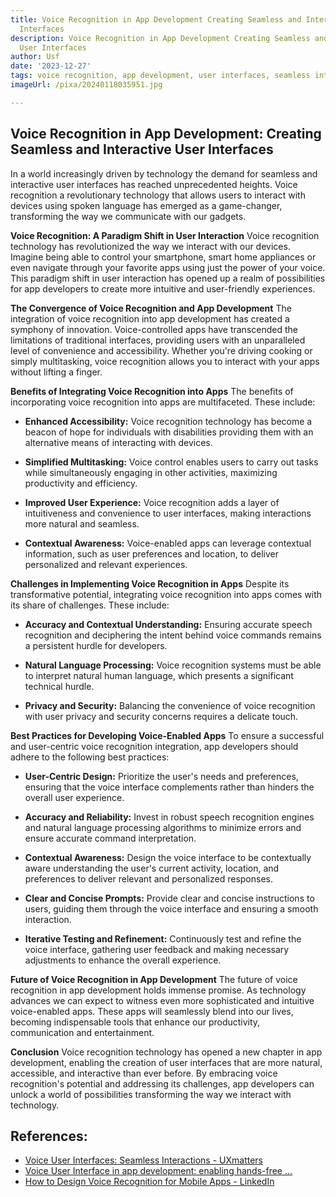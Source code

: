 ```yaml
---
title: Voice Recognition in App Development Creating Seamless and Interactive User
  Interfaces
description: Voice Recognition in App Development Creating Seamless and Interactive
  User Interfaces
author: Usf
date: '2023-12-27'
tags: voice recognition, app development, user interfaces, seamless interaction
imageUrl: /pixa/20240118035951.jpg

---
```

## Voice Recognition in App Development: Creating Seamless and Interactive User Interfaces

In a world increasingly driven by technology the demand for seamless and interactive user interfaces has reached unprecedented heights. Voice recognition  a revolutionary technology that  allows users to interact with devices using spoken language has emerged as a game-changer, transforming the way we communicate with our gadgets.

**Voice Recognition: A Paradigm Shift in User Interaction**
Voice recognition technology  has  revolutionized the way we interact with  our devices. Imagine being able to  control your smartphone, smart home appliances or even navigate through your favorite apps using just the power of your voice. This paradigm shift in user interaction has opened  up a realm of possibilities for app developers to create more  intuitive and user-friendly experiences.

**The Convergence of Voice Recognition and App Development**
The integration of voice recognition into app development has created a symphony of innovation. Voice-controlled apps have transcended the limitations of traditional interfaces, providing users with an unparalleled level of convenience and accessibility. Whether you're driving cooking or simply multitasking, voice recognition allows you to interact with  your apps  without lifting a finger.

**Benefits of Integrating Voice Recognition into  Apps**
The benefits of incorporating voice recognition into apps are multifaceted.  These include:

- **Enhanced Accessibility:** Voice recognition technology  has become a beacon of  hope for individuals with disabilities providing  them with an alternative  means of interacting with devices.

- **Simplified Multitasking:**  Voice  control enables  users to carry out tasks while simultaneously engaging in  other activities, maximizing productivity and efficiency.

- **Improved User Experience:** Voice recognition adds a  layer  of intuitiveness and convenience to user interfaces,  making interactions more natural and  seamless.

- **Contextual  Awareness:** Voice-enabled  apps can  leverage contextual information, such as  user preferences and location, to deliver personalized  and relevant experiences.

**Challenges in Implementing  Voice Recognition in  Apps**
Despite its transformative potential, integrating voice recognition into apps comes with its share  of challenges. These include:

- **Accuracy and Contextual  Understanding:** Ensuring accurate speech recognition and deciphering  the intent behind voice commands  remains a persistent hurdle for developers.

- **Natural Language Processing:** Voice recognition systems must be able to  interpret natural human language, which presents a significant  technical hurdle.

- **Privacy and Security:** Balancing the  convenience of voice recognition with user privacy and security  concerns requires a delicate touch.

**Best Practices for  Developing Voice-Enabled Apps**
To ensure a successful and user-centric voice recognition integration, app developers  should  adhere to the  following best practices:

- **User-Centric Design:** Prioritize the user's needs and preferences, ensuring that the voice interface complements rather than hinders the overall user experience.

- **Accuracy and Reliability:** Invest in robust speech recognition engines and natural language processing algorithms  to  minimize errors and ensure  accurate  command interpretation.

- **Contextual Awareness:** Design the voice interface to be contextually aware understanding the user's current activity, location, and preferences to deliver relevant and personalized responses.

- **Clear and Concise Prompts:**  Provide clear  and  concise instructions to users, guiding them through the voice interface and ensuring a smooth interaction.

- **Iterative Testing and Refinement:** Continuously test  and refine the voice interface, gathering user feedback and making necessary adjustments to enhance the overall experience.

**Future of Voice Recognition in App Development**
The future of voice recognition  in app development holds immense promise. As technology advances we can expect  to witness even more sophisticated and intuitive voice-enabled apps. These apps will  seamlessly blend into our lives, becoming indispensable tools that enhance our productivity, communication and entertainment.

**Conclusion**
Voice recognition technology has opened a new chapter in app  development, enabling the creation of user interfaces that are more natural, accessible, and interactive than ever before. By embracing voice recognition's  potential and addressing its challenges, app developers can unlock a  world of possibilities transforming the  way we interact  with technology.

## References:
- [Voice User Interfaces: Seamless Interactions - UXmatters](https://www.uxmatters.com/mt/archives/2023/10/voice-user-interfaces-seamless-interactions.php)
- [Voice User Interface in app development: enabling hands-free ...](https://foonkiemonkey.co.uk/voice-user-interface-in-app-development/)
- [How to Design Voice Recognition for Mobile Apps - LinkedIn](https://www.linkedin.com/advice/3/what-some-effective-voice-recognition-techniques)

